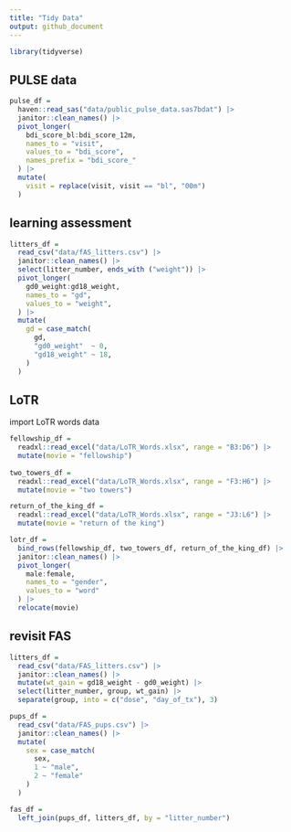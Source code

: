 ```yaml
---
title: "Tidy Data"
output: github_document
---
```


```r
library(tidyverse)
```

## PULSE data

```r
pulse_df =
  haven::read_sas("data/public_pulse_data.sas7bdat") |> 
  janitor::clean_names() |> 
  pivot_longer(
    bdi_score_bl:bdi_score_12m,
    names_to = "visit",
    values_to = "bdi_score",
    names_prefix = "bdi_score_"
  ) |> 
  mutate(
    visit = replace(visit, visit == "bl", "00m")
  )
```

## learning assessment

```r
litters_df =
  read_csv("data/fAS_litters.csv") |> 
  janitor::clean_names() |> 
  select(litter_number, ends_with ("weight")) |> 
  pivot_longer(
    gd0_weight:gd18_weight,
    names_to = "gd",
    values_to = "weight",
  ) |> 
  mutate(
    gd = case_match(
      gd,
      "gd0_weight"  ~ 0,
      "gd18_weight" ~ 18,
    )
  )
```

## LoTR

import LoTR words data

```r
fellowship_df =
  readxl::read_excel("data/LoTR_Words.xlsx", range = "B3:D6") |> 
  mutate(movie = "fellowship")
  
two_towers_df =
  readxl::read_excel("data/LoTR_Words.xlsx", range = "F3:H6") |> 
  mutate(movie = "two towers")

return_of_the_king_df =
  readxl::read_excel("data/LoTR_Words.xlsx", range = "J3:L6") |> 
  mutate(movie = "return of the king")

lotr_df =
  bind_rows(fellowship_df, two_towers_df, return_of_the_king_df) |> 
  janitor::clean_names() |> 
  pivot_longer(
    male:female,
    names_to = "gender",
    values_to = "word"
  ) |> 
  relocate(movie)
```

## revisit FAS

```r
litters_df =
  read_csv("data/FAS_litters.csv") |> 
  janitor::clean_names() |> 
  mutate(wt_gain = gd18_weight - gd0_weight) |> 
  select(litter_number, group, wt_gain) |> 
  separate(group, into = c("dose", "day_of_tx"), 3)

pups_df =
  read_csv("data/FAS_pups.csv") |> 
  janitor::clean_names() |> 
  mutate(
    sex = case_match(
      sex,
      1 ~ "male",
      2 ~ "female"
    )
  )

fas_df =
  left_join(pups_df, litters_df, by = "litter_number")
```


